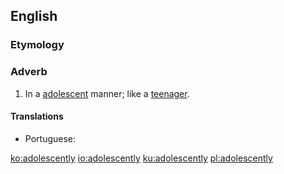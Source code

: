 ==English==

===Etymology===
{{suffix|en|adolescent|ly}}

===Adverb===
{{en-adv}}

# In a [[adolescent]] manner; like a [[teenager]].

====Translations====
{{trans-top|like a teenager}}
* Portuguese: {{t|pt|adolescentemente}}
{{trans-mid}}
{{trans-bottom}}

[[ko:adolescently]]
[[io:adolescently]]
[[ku:adolescently]]
[[pl:adolescently]]